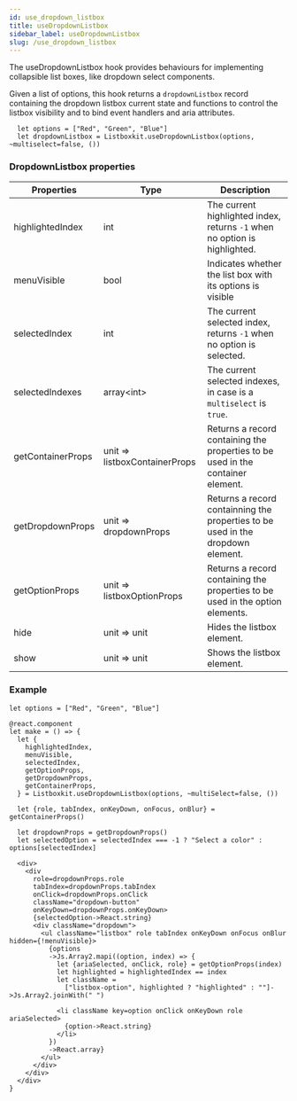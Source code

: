 ```yaml
---
id: use_dropdown_listbox
title: useDropdownListbox
sidebar_label: useDropdownListbox
slug: /use_dropdown_listbox
---
```



The useDropdownListbox hook provides behaviours for implementing collapsible list boxes,
like dropdown select components.

Given a list of options, this hook returns a `dropdownListbox` record containing the dropdown listbox current state and functions to control the listbox visibility and to bind event handlers and aria attributes.

```res
  let options = ["Red", "Green", "Blue"]
  let dropdownListbox = Listboxkit.useDropdownListbox(options, ~multiselect=false, ())
```

### DropdownListbox properties

| Properties        | Type                          | Description                                                                     |
| ----------------- | ----------------------------- | ------------------------------------------------------------------------------- |
| highlightedIndex  | int                           | The current highlighted index, returns `-1` when no option is highlighted.      |
| menuVisible       | bool                          | Indicates whether the list box with its options is visible                      |
| selectedIndex     | int                           | The current selected index, returns `-1` when no option is selected.            |
| selectedIndexes   | array<int\>                   | The current selected indexes, in case is a `multiselect` is `true`.             |
| getContainerProps | unit => listboxContainerProps | Returns a record containing the properties to be used in the container element. |
| getDropdownProps  | unit => dropdownProps         | Returns a record containning the properties to be used in the dropdown element. |
| getOptionProps    | unit => listboxOptionProps    | Returns a record containing the properties to be used in the option elements.   |
| hide              | unit => unit                  | Hides the listbox element.                                                      |
| show              | unit => unit                  | Shows the listbox element.                                                      |

### Example

<DropdownSelect />

```rescript
let options = ["Red", "Green", "Blue"]

@react.component
let make = () => {
  let {
    highlightedIndex,
    menuVisible,
    selectedIndex,
    getOptionProps,
    getDropdownProps,
    getContainerProps,
  } = Listboxkit.useDropdownListbox(options, ~multiSelect=false, ())

  let {role, tabIndex, onKeyDown, onFocus, onBlur} = getContainerProps()

  let dropdownProps = getDropdownProps()
  let selectedOption = selectedIndex === -1 ? "Select a color" : options[selectedIndex]

  <div>
    <div
      role=dropdownProps.role
      tabIndex=dropdownProps.tabIndex
      onClick=dropdownProps.onClick
      className="dropdown-button"
      onKeyDown=dropdownProps.onKeyDown>
      {selectedOption->React.string}
      <div className="dropdown">
        <ul className="listbox" role tabIndex onKeyDown onFocus onBlur hidden={!menuVisible}>
          {options
          ->Js.Array2.mapi((option, index) => {
            let {ariaSelected, onClick, role} = getOptionProps(index)
            let highlighted = highlightedIndex == index
            let className =
              ["listbox-option", highlighted ? "highlighted" : ""]->Js.Array2.joinWith(" ")

            <li className key=option onClick onKeyDown role ariaSelected>
              {option->React.string}
            </li>
          })
          ->React.array}
        </ul>
      </div>
    </div>
  </div>
}

```
